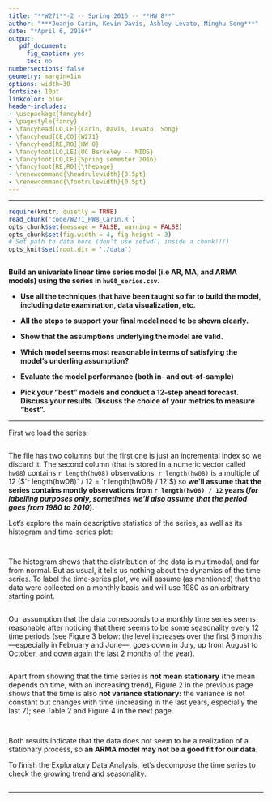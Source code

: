 ```yaml
---
title: "**W271**-2 -- Spring 2016 -- **HW 8**"
author: "***Juanjo Carin, Kevin Davis, Ashley Levato, Minghu Song***"
date: "*April 6, 2016*"
output:
   pdf_document:
     fig_caption: yes
     toc: no
numbersections: false
geometry: margin=1in
options: width=30
fontsize: 10pt
linkcolor: blue
header-includes:
- \usepackage{fancyhdr}
- \pagestyle{fancy}
- \fancyhead[LO,LE]{Carin, Davis, Levato, Song}
- \fancyhead[CE,CO]{W271}
- \fancyhead[RE,RO]{HW 8}
- \fancyfoot[LO,LE]{UC Berkeley -- MIDS}
- \fancyfoot[CO,CE]{Spring semester 2016}
- \fancyfoot[RE,RO]{\thepage}
- \renewcommand{\headrulewidth}{0.5pt}
- \renewcommand{\footrulewidth}{0.5pt}
---
```


**********

<!--# Exercises-->

```r
require(knitr, quietly = TRUE)
read_chunk('code/W271_HW8_Carin.R')
opts_chunk$set(message = FALSE, warning = FALSE)
opts_chunk$set(fig.width = 4, fig.height = 3)
# Set path to data here (don't use setwd() inside a chunk!!!)
opts_knit$set(root.dir = './data')
```

```r
```

<!--## Exercise 1-->

**Build an univariate linear time series model (i.e AR, MA, and ARMA models) using the series in `hw08_series.csv`.**

+ **Use all the techniques that have been taught so far to build the model, including date examination, data visualization, etc.**

+ **All the steps to support your final model need to be shown clearly.**

+ **Show that the assumptions underlying the model are valid.**

+ **Which model seems most reasonable in terms of satisfying the model’s underling assumption?**

+ **Evaluate the model performance (both in- and out-of-sample)**

+ **Pick your "best" models and conduct a 12-step ahead forecast. Discuss your results. Discuss the choice of your metrics to measure "best".**

**********

\pagebreak

First we load the series:

```r
```

The file has two columns but the first one is just an incremental index so we discard it. The second column (that is stored in a numeric vector called `hw08`) contains `r length(hw08)` observations. `r length(hw08)` is a multiple of 12 ($`r length(hw08)` / 12 = `r length(hw08) / 12`$) so **we'll assume that the series contains montly observations from `r length(hw08) / 12` years (*for labelling purposes only, sometimes we'll also assume that the period goes from 1980 to 2010*)**.

Let's explore the main descriptive statistics of the series, as well as its histogram and time-series plot:

```r
```

```r
```

\pagebreak

The histogram shows that the distribution of the data is multimodal, and far from normal. But as usual, it tells us nothing about the dynamics of the time series. To label the time-series plot, we will assume (as mentioned) that the data were collected on a monthly basis and will use 1980 as an arbitrary starting point.

```r
```

\pagebreak

Our assumption that the data corresponds to a monthly time series seems reasonable after noticing that there seems to be some seasonality every 12 time periods (see Figure 3 below: the level increases over the first 6 months---especially in February and June---, goes down in July, up from August to October, and down again the last 2 months of the year).


```r
```

\pagebreak

Apart from showing that the time series is **not mean stationary** (the mean depends on time, with an increasing trend), Figure 2 in the previous page shows that the time is also **not variance stationary:** the variance is not constant but changes with time (increasing in the last years, especially the last 7); see Table 2 and Figure 4 in the next page.

```r
```

```r
```

Both results indicate that the data does not seem to be a realization of a stationary process, so **an ARMA model may not be a good fit for our data**.

\pagebreak

To finish the Exploratory Data Analysis, let's decompose the time series to check the growing trend and seasonality:

```r
```


**********
